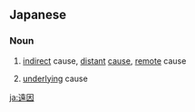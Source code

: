 ==Japanese==
{{ja-kanjitab|えん|いん|yomi=on}}

===Noun===
{{ja-noun|えんいん}}

# [[indirect]] cause, [[distant]] [[cause]], [[remote]] cause
#: {{ja-usex|その事件は戦争を引き起こす'''遠因'''となった。|その じけん は せんそう を ひきおこす '''えんいん''' と なった。|The incident turned out to be a distant cause of the war.}}
# [[underlying]] cause

[[ja:遠因]]